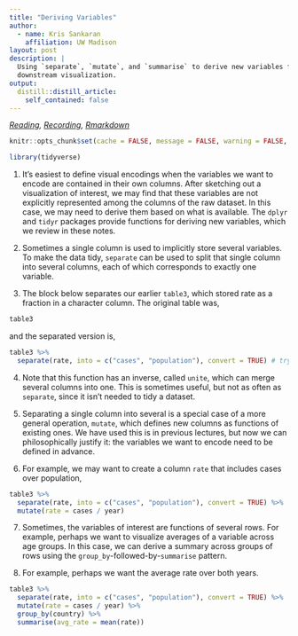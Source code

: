 ```yaml
---
title: "Deriving Variables"
author:
  - name: Kris Sankaran
    affiliation: UW Madison
layout: post
description: |
  Using `separate`, `mutate`, and `summarise` to derive new variables for
  downstream visualization.
output:
  distill::distill_article:
    self_contained: false
---
```


_[Reading](https://r4ds.had.co.nz/tidy-data.html), [Recording](https://mediaspace.wisc.edu/media/Week%204%20%5B3%5D%20Deriving%20Variables/1_b40dfhtt), [Rmarkdown](https://raw.githubusercontent.com/krisrs1128/stat479/master/_posts/2021-01-27-week4-3/week4-3.Rmd)_

```r
knitr::opts_chunk$set(cache = FALSE, message = FALSE, warning = FALSE, echo = TRUE)
```

```r
library(tidyverse)
```

1. It’s easiest to define visual encodings when the variables we want to encode are contained in their own columns. After sketching out a visualization of interest, we may find that these variables are not explicitly represented among the columns of the raw dataset. In this case, we may need to derive them based on what is available. The `dplyr` and `tidyr` packages provide functions for deriving new variables, which we review in these notes.
2. Sometimes a single column is used to implicitly store several variables. To make the data tidy, `separate` can be used to split that single column into several columns, each of which corresponds to exactly one variable.

3. The block below separates our earlier `table3`, which stored rate as a
fraction in a character column. The original table was,

```r
table3
```

and the separated version is,

```r
table3 %>% 
  separate(rate, into = c("cases", "population"), convert = TRUE) # try without convert, and compare the data types of the columns
```

4. Note that this function has an inverse, called `unite`, which can merge
several columns into one. This is sometimes useful, but not as often as
`separate`, since it isn’t needed to tidy a dataset.

5. Separating a single column into several is a special case of a more general
operation, `mutate`, which defines new columns as functions of existing ones. We
have used this is in previous lectures, but now we can philosophically justify
it: the variables we want to encode need to be defined in advance.

6. For example, we may want to create a column `rate` that includes cases over
population,

```r
table3 %>% 
  separate(rate, into = c("cases", "population"), convert = TRUE) %>%
  mutate(rate = cases / year)
```

7. Sometimes, the variables of interest are functions of several rows. For
example, perhaps we want to visualize averages of a variable across age groups.
In this case, we can derive a summary across groups of rows using the
`group_by`-followed-by-`summarise` pattern.

8. For example, perhaps we want the average rate over both years.

```r
table3 %>% 
  separate(rate, into = c("cases", "population"), convert = TRUE) %>%
  mutate(rate = cases / year) %>%
  group_by(country) %>%
  summarise(avg_rate = mean(rate))
```